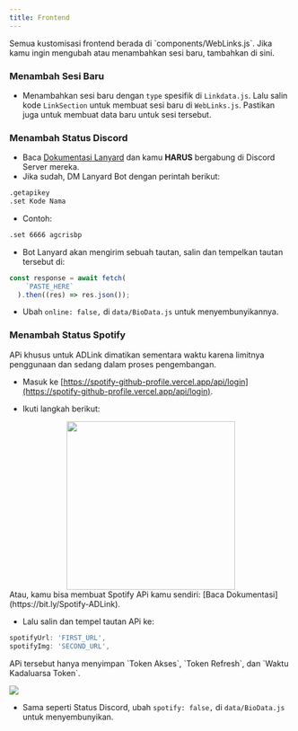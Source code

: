 ```yaml
---
title: Frontend
---
```


<Callout type="info">
Semua kustomisasi frontend berada di `components/WebLinks.js`. Jika kamu ingin mengubah atau menambahkan sesi baru, tambahkan di sini.
</Callout>

### Menambah Sesi Baru

- Menambahkan sesi baru dengan `type` spesifik di `Linkdata.js`. Lalu salin kode `LinkSection` untuk membuat sesi baru di `WebLinks.js`. Pastikan juga untuk membuat data baru untuk sesi tersebut.

### Menambah Status Discord
- Baca [Dokumentasi Lanyard](https://github.com/Phineas/lanyard) dan kamu **HARUS** bergabung di Discord Server mereka.
- Jika sudah, DM Lanyard Bot dengan perintah berikut:
```bash copy
.getapikey
.set Kode Nama
```
- Contoh:
```bash
.set 6666 agcrisbp
```
- Bot Lanyard akan mengirim sebuah tautan, salin dan tempelkan tautan tersebut di:
```js filename="pages/api/online.ts (Line 7)"
const response = await fetch(
    `PASTE_HERE`
  ).then((res) => res.json());
```
- Ubah `online: false,` di `data/BioData.js` untuk menyembunyikannya.

### Menambah Status Spotify
<Callout type="warning">
APi khusus untuk ADLink dimatikan sementara waktu karena limitnya penggunaan dan sedang dalam proses pengembangan.
</Callout>

- Masuk ke [https://spotify-github-profile.vercel.app/api/login](https://spotify-github-profile.vercel.app/api/login).

- Ikuti langkah berikut:
<center><img src="/spotify.png" width="300" height="300" /></center>

<Callout type="info">
Atau, kamu bisa membuat Spotify APi kamu sendiri: [Baca Dokumentasi](https://bit.ly/Spotify-ADLink).
</Callout>

- Lalu salin dan tempel tautan APi ke:
```js filename="data/BioData.js"
spotifyUrl: 'FIRST_URL',
spotifyImg: 'SECOND_URL',
```

<Callout type="info">
APi tersebut hanya menyimpan `Token Akses`, `Token Refresh`, dan `Waktu Kadaluarsa Token`.

![](/spot-api.png)
</Callout>

- Sama seperti Status Discord, ubah `spotify: false,` di `data/BioData.js` untuk menyembunyikan.